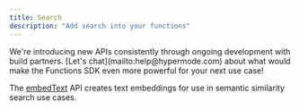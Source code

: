 ```yaml
---
title: Search
description: "Add search into your functions"
---
```


<Tip>
  We're introducing new APIs consistently through ongoing development with build
  partners. [Let's chat](mailto:help@hypermode.com) about what would make the
  Functions SDK even more powerful for your next use case!
</Tip>

The [embedText](/sdk/inference#embedtext) API creates text embeddings for use in semantic similarity search use cases.
